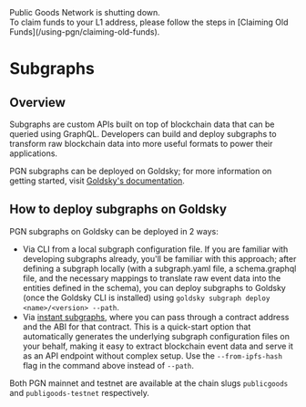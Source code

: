  
<Callout type="warning" emoji="⚠️">
  Public Goods Network is shutting down.<br/>To claim funds to your L1 address, please follow the steps in [Claiming Old Funds](/using-pgn/claiming-old-funds).
</Callout>

<br />

# Subgraphs

## Overview

Subgraphs are custom APIs built on top of blockchain data that can be queried using GraphQL. Developers can build and deploy subgraphs to transform raw blockchain data into more useful formats to power their applications.

PGN subgraphs can be deployed on Goldsky; for more information on getting started, visit [Goldsky's documentation](https://docs.goldsky.com/).

## How to deploy subgraphs on Goldsky

PGN subgraphs on Goldsky can be deployed in 2 ways:
* Via CLI from a local subgraph configuration file. If you are familiar with developing subgraphs already, you'll be familiar with this approach; after defining a subgraph locally (with a subgraph.yaml file, a schema.graphql file, and the necessary mappings to translate raw event data into the entities defined in the schema), you can deploy subgraphs to Goldsky (once the Goldsky CLI is installed) using `goldsky subgraph deploy <name>/<version> --path`.
* Via [instant subgraphs](https://docs.goldsky.com/indexing/instant-subgraphs), where you can pass through a contract address and the ABI for that contract. This is a quick-start option that automatically generates the underlying subgraph configuration files on your behalf, making it easy to extract blockchain event data and serve it as an API endpoint without complex setup. Use the `--from-ipfs-hash` flag in the command above instead of `--path`.

Both PGN mainnet and testnet are available at the chain slugs `publicgoods` and `publigoods-testnet` respectively.
